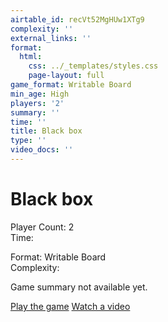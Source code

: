 ```yaml
---
airtable_id: recVt52MgHUw1XTg9
complexity: ''
external_links: ''
format:
  html:
    css: ../_templates/styles.css
    page-layout: full
game_format: Writable Board
min_age: High
players: '2'
summary: ''
time: ''
title: Black box
type: ''
video_docs: ''
---
```


# Black box

:::{.game-info-box}
:::{.game-stats}
:::{.left-stats}
Player Count: 2  
Time: 
:::
:::{.right-stats}
Format: Writable Board  
Complexity: 
:::
:::
:::

Game summary not available yet.

:::{.game-actions}
<a href="#" class="btn btn-play"><i class="fa fa-gamepad"></i> Play the game</a>
<a href="#" class="btn btn-watch"><i class="fa fa-video"></i> Watch a video</a>
:::